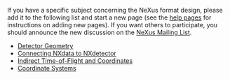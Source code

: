 If you have a specific subject concerning the NeXus format design, please add it to the following list and start a new page (see the [[Help:Contents|help pages]] for instructions on adding new pages).  If you want others to participate, you should announce the new discussion on the [http://www.neutron.anl.gov/mailmanlistinfo/nexus NeXus Mailing List].

*[[Detector Geometry]]
*[[Connecting NXdata to NXdetector]]
*[[Indirect Time-of-Flight and Coordinates]]
*[[Coordinate Systems]]